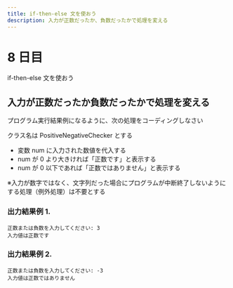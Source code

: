 ```yaml
---
title: if-then-else 文を使おう
description: 入力が正数だったか、負数だったかで処理を変える
---
```


# 8 日目

if-then-else 文を使おう

## 入力が正数だったか負数だったかで処理を変える

プログラム実行結果例になるように、次の処理をコーディングしなさい

クラス名は PositiveNegativeChecker とする

- 変数 num に入力された数値を代入する
- num が 0 より大きければ「正数です」と表示する
- num が 0 以下であれば「正数ではありません」と表示する

※入力が数字ではなく、文字列だった場合にプログラムが中断終了しないようにする処理（例外処理）は不要とする

### 出力結果例 1.

```
正数または負数を入力してください: 3
入力値は正数です
```

### 出力結果例 2.

```
正数または負数を入力してください: -3
入力値は正数ではありません
```
